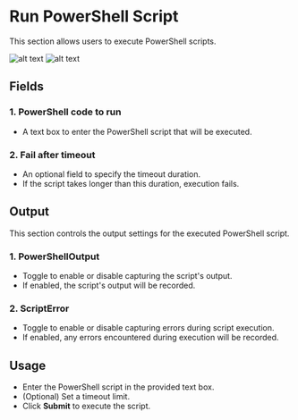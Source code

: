 # Run PowerShell Script

This section allows users to execute PowerShell scripts.

![alt text](../assets/scripting/run-powershell-script1.png)
![alt text](../assets/scripting/run-powershell-script2.png)

## Fields

### 1. PowerShell code to run

- A text box to enter the PowerShell script that will be executed.

### 2. Fail after timeout

- An optional field to specify the timeout duration.  
- If the script takes longer than this duration, execution fails.

## Output

This section controls the output settings for the executed PowerShell script.

### 1. **PowerShellOutput**

- Toggle to enable or disable capturing the script's output.  
- If enabled, the script's output will be recorded.

### 2. **ScriptError**

- Toggle to enable or disable capturing errors during script execution.  
- If enabled, any errors encountered during execution will be recorded.

## Usage

- Enter the PowerShell script in the provided text box.
- (Optional) Set a timeout limit.
- Click **Submit** to execute the script.